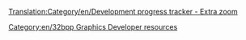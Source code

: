 [[Translation:Category/en/Development progress tracker - Extra zoom]]
[[Category:en/32bpp Graphics Developer resources]]